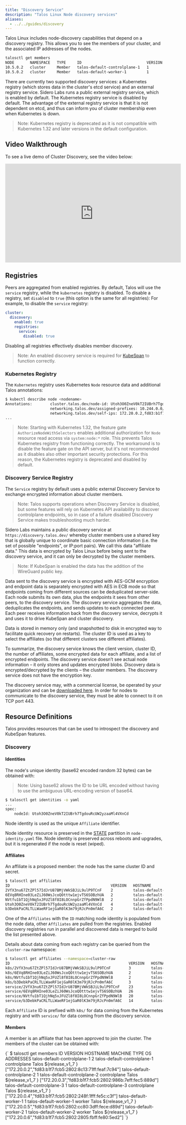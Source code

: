 ```yaml
---
title: "Discovery Service"
description: "Talos Linux Node discovery services"
aliases:
  - ../../guides/discovery
---
```



Talos Linux includes node-discovery capabilities that depend on a discovery registry.
This allows you to see the members of your cluster, and the associated IP addresses of the nodes.

```bash
talosctl get members
NODE       NAMESPACE   TYPE     ID                             VERSION   HOSTNAME                       MACHINE TYPE   OS               ADDRESSES
10.5.0.2   cluster     Member   talos-default-controlplane-1   1         talos-default-controlplane-1   controlplane   Talos (v1.2.3)   ["10.5.0.2"]
10.5.0.2   cluster     Member   talos-default-worker-1         1         talos-default-worker-1         worker         Talos (v1.2.3)   ["10.5.0.3"]
```

There are currently two supported discovery services: a Kubernetes registry (which stores data in the cluster's etcd service) and an external registry service.
Sidero Labs runs a public external registry service, which is enabled by default.
The Kubernetes registry service is disabled by default.
The advantage of the external registry service is that it is not dependent on etcd, and thus can inform you of cluster membership even when Kubernetes is down.

> Note: Kubernetes registry is deprecated as it is not compatible with Kubernetes 1.32 and later versions in the default configuration.

## Video Walkthrough

To see a live demo of Cluster Discovery, see the video below:

<iframe width="560" height="315" src="https://www.youtube.com/embed/GCBTrHhjawY" frameborder="0" allow="accelerometer; autoplay; clipboard-write; encrypted-media; gyroscope; picture-in-picture" allowfullscreen></iframe>

## Registries

Peers are aggregated from enabled registries.
By default, Talos will use the `service` registry, while the `kubernetes` registry is disabled.
To disable a registry, set `disabled` to `true` (this option is the same for all registries):
For example, to disable the `service` registry:

```yaml
cluster:
  discovery:
    enabled: true
    registries:
      service:
        disabled: true
```

Disabling all registries effectively disables member discovery.

> Note: An enabled discovery service is required for [KubeSpan](../../networking/kubespan) to function correctly.

### Kubernetes Registry

The `Kubernetes` registry uses Kubernetes `Node` resource data and additional Talos annotations:

```sh
$ kubectl describe node <nodename>
Annotations:        cluster.talos.dev/node-id: Utoh3O0ZneV0kT2IUBrh7TgdouRcUW2yzaaMl4VXnCd
                    networking.talos.dev/assigned-prefixes: 10.244.0.0/32,10.244.0.1/24
                    networking.talos.dev/self-ips: 172.20.0.2,fd83:b1f7:fcb5:2802:8c13:71ff:feaf:7c94
...
```

> Note: Starting with Kubernetes 1.32, the feature gate `AuthorizeNodeWithSelectors` enables additional authorization for `Node` resource read access via `system:node:*` role.
> This prevents Talos Kubernetes registry from functioning correctly.
> The workaround is to disable the feature gate on the API server, but it's not recommended as it disables also other important security protections.
> For this reason, the Kubernetes registry is deprecated and disabled by default.

### Discovery Service Registry

The `Service` registry by default uses a public external Discovery Service to exchange encrypted information about cluster members.

> Note: Talos supports operations when Discovery Service is disabled, but some features will rely on Kubernetes API availability to discover
> controlplane endpoints, so in case of a failure disabled Discovery Service makes troubleshooting much harder.

Sidero Labs maintains a public discovery service at `https://discovery.talos.dev/` whereby cluster members use a shared key that is globally unique to coordinate basic connection information (i.e. the set of possible "endpoints", or IP:port pairs).
We call this data "affiliate data."
This data is encrypted by Talos Linux before being sent to the discovery service, and it can only be decrypted by the cluster members.

> Note: If KubeSpan is enabled the data has the addition of the WireGuard public key.

Data sent to the discovery service is encrypted with AES-GCM encryption and endpoint data is separately encrypted with AES in ECB mode so that endpoints coming from different sources can be deduplicated server-side.
Each node submits its own data, plus the endpoints it sees from other peers, to the discovery service.
The discovery service aggregates the data, deduplicates the endpoints, and sends updates to each connected peer.
Each peer receives information back from the discovery service, decrypts it and uses it to drive KubeSpan and cluster discovery.

Data is stored in memory only (and snapshotted to disk in encrypted way to facilitate quick recovery on restarts).
The cluster ID is used as a key to select the affiliates (so that different clusters see different affiliates).

To summarize, the discovery service knows the client version, cluster ID, the number of affiliates, some encrypted data for each affiliate, and a list of encrypted endpoints.
The discovery service doesn’t see actual node information – it only stores and updates encrypted blobs.
Discovery data is encrypted/decrypted by the clients – the cluster members.
The discovery service does not have the encryption key.

The discovery service may, with a commercial license, be operated by your organization and can be [downloaded here](https://github.com/siderolabs/discovery-service).
In order for nodes to communicate to the discovery service, they must be able to connect to it on TCP port 443.

## Resource Definitions

Talos provides resources that can be used to introspect the discovery and KubeSpan features.

### Discovery

#### Identities

The node's unique identity (base62 encoded random 32 bytes) can be obtained with:

> Note: Using base62 allows the ID to be URL encoded without having to use the ambiguous URL-encoding version of base64.

```sh
$ talosctl get identities -o yaml
...
spec:
    nodeId: Utoh3O0ZneV0kT2IUBrh7TgdouRcUW2yzaaMl4VXnCd
```

Node identity is used as the unique `Affiliate` identifier.

Node identity resource is preserved in the [STATE](../../learn-more/architecture#file-system-partitions) partition in `node-identity.yaml` file.
Node identity is preserved across reboots and upgrades, but it is regenerated if the node is reset (wiped).

#### Affiliates

An affiliate is a proposed member: the node has the same cluster ID and secret.

```sh
$ talosctl get affiliates
ID                                             VERSION   HOSTNAME                       MACHINE TYPE   ADDRESSES
2VfX3nu67ZtZPl57IdJrU87BMjVWkSBJiL9ulP9TCnF    2         talos-default-controlplane-2   controlplane   ["172.20.0.3","fd83:b1f7:fcb5:2802:986b:7eff:fec5:889d"]
6EVq8RHIne03LeZiJ60WsJcoQOtttw1ejvTS6SOBzhUA   2         talos-default-worker-1         worker         ["172.20.0.5","fd83:b1f7:fcb5:2802:cc80:3dff:fece:d89d"]
NVtfu1bT1QjhNq5xJFUZl8f8I8LOCnnpGrZfPpdN9WlB   2         talos-default-worker-2         worker         ["172.20.0.6","fd83:b1f7:fcb5:2802:2805:fbff:fe80:5ed2"]
Utoh3O0ZneV0kT2IUBrh7TgdouRcUW2yzaaMl4VXnCd    4         talos-default-controlplane-1   controlplane   ["172.20.0.2","fd83:b1f7:fcb5:2802:8c13:71ff:feaf:7c94"]
b3DebkPaCRLTLLWaeRF1ejGaR0lK3m79jRJcPn0mfA6C   2         talos-default-controlplane-3   controlplane   ["172.20.0.4","fd83:b1f7:fcb5:2802:248f:1fff:fe5c:c3f"]
```

One of the `Affiliates` with the `ID` matching node identity is populated from the node data, other `Affiliates` are pulled from the registries.
Enabled discovery registries run in parallel and discovered data is merged to build the list presented above.

Details about data coming from each registry can be queried from the `cluster-raw` namespace:

```sh
$ talosctl get affiliates --namespace=cluster-raw
ID                                                     VERSION   HOSTNAME                       MACHINE TYPE   ADDRESSES
k8s/2VfX3nu67ZtZPl57IdJrU87BMjVWkSBJiL9ulP9TCnF        3         talos-default-controlplane-2   controlplane   ["172.20.0.3","fd83:b1f7:fcb5:2802:986b:7eff:fec5:889d"]
k8s/6EVq8RHIne03LeZiJ60WsJcoQOtttw1ejvTS6SOBzhUA       2         talos-default-worker-1         worker         ["172.20.0.5","fd83:b1f7:fcb5:2802:cc80:3dff:fece:d89d"]
k8s/NVtfu1bT1QjhNq5xJFUZl8f8I8LOCnnpGrZfPpdN9WlB       2         talos-default-worker-2         worker         ["172.20.0.6","fd83:b1f7:fcb5:2802:2805:fbff:fe80:5ed2"]
k8s/b3DebkPaCRLTLLWaeRF1ejGaR0lK3m79jRJcPn0mfA6C       3         talos-default-controlplane-3   controlplane   ["172.20.0.4","fd83:b1f7:fcb5:2802:248f:1fff:fe5c:c3f"]
service/2VfX3nu67ZtZPl57IdJrU87BMjVWkSBJiL9ulP9TCnF    23        talos-default-controlplane-2   controlplane   ["172.20.0.3","fd83:b1f7:fcb5:2802:986b:7eff:fec5:889d"]
service/6EVq8RHIne03LeZiJ60WsJcoQOtttw1ejvTS6SOBzhUA   26        talos-default-worker-1         worker         ["172.20.0.5","fd83:b1f7:fcb5:2802:cc80:3dff:fece:d89d"]
service/NVtfu1bT1QjhNq5xJFUZl8f8I8LOCnnpGrZfPpdN9WlB   20        talos-default-worker-2         worker         ["172.20.0.6","fd83:b1f7:fcb5:2802:2805:fbff:fe80:5ed2"]
service/b3DebkPaCRLTLLWaeRF1ejGaR0lK3m79jRJcPn0mfA6C   14        talos-default-controlplane-3   controlplane   ["172.20.0.4","fd83:b1f7:fcb5:2802:248f:1fff:fe5c:c3f"]
```

Each `Affiliate` ID is prefixed with `k8s/` for data coming from the Kubernetes registry and with `service/` for data coming from the discovery service.

#### Members

A member is an affiliate that has been approved to join the cluster.
The members of the cluster can be obtained with:

<CodeBlock lang="sh">
{`
$ talosctl get members
ID                             VERSION   HOSTNAME                       MACHINE TYPE   OS                ADDRESSES
talos-default-controlplane-1   2         talos-default-controlplane-1   controlplane   Talos ${release_v1_7 }   ["172.20.0.2","fd83:b1f7:fcb5:2802:8c13:71ff:feaf:7c94"]
talos-default-controlplane-2   1         talos-default-controlplane-2   controlplane   Talos ${release_v1_7 }   ["172.20.0.3","fd83:b1f7:fcb5:2802:986b:7eff:fec5:889d"]
talos-default-controlplane-3   1         talos-default-controlplane-3   controlplane   Talos ${release_v1_7 }   ["172.20.0.4","fd83:b1f7:fcb5:2802:248f:1fff:fe5c:c3f"]
talos-default-worker-1         1         talos-default-worker-1         worker         Talos ${release_v1_7 }   ["172.20.0.5","fd83:b1f7:fcb5:2802:cc80:3dff:fece:d89d"]
talos-default-worker-2         1         talos-default-worker-2         worker         Talos ${release_v1_7 }   ["172.20.0.6","fd83:b1f7:fcb5:2802:2805:fbff:fe80:5ed2"]
`}
</CodeBlock>